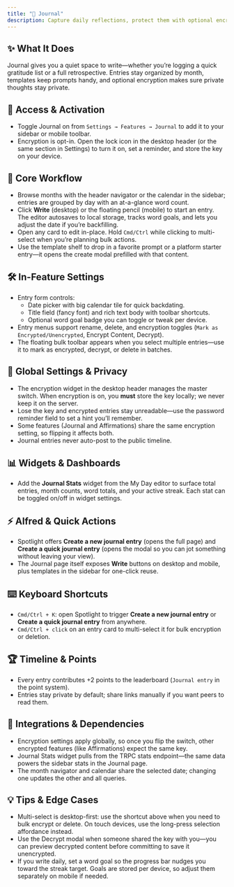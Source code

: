 ```yaml
---
title: "📓 Journal"
description: Capture daily reflections, protect them with optional encryption, and pull insights from monthly stats
---
```


## ✨ What It Does

Journal gives you a quiet space to write—whether you’re logging a quick gratitude list or a full retrospective. Entries stay organized by month, templates keep prompts handy, and optional encryption makes sure private thoughts stay private.

## 🚪 Access & Activation

- Toggle Journal on from `Settings → Features → Journal` to add it to your sidebar or mobile toolbar.
- Encryption is opt-in. Open the lock icon in the desktop header (or the same section in Settings) to turn it on, set a reminder, and store the key on your device.

## 🧭 Core Workflow

- Browse months with the header navigator or the calendar in the sidebar; entries are grouped by day with an at-a-glance word count.
- Click **Write** (desktop) or the floating pencil (mobile) to start an entry. The editor autosaves to local storage, tracks word goals, and lets you adjust the date if you’re backfilling.
- Open any card to edit in-place. Hold `Cmd/Ctrl` while clicking to multi-select when you’re planning bulk actions.
- Use the template shelf to drop in a favorite prompt or a platform starter entry—it opens the create modal prefilled with that content.

## 🛠️ In-Feature Settings

- Entry form controls:
  - Date picker with big calendar tile for quick backdating.
  - Title field (fancy font) and rich text body with toolbar shortcuts.
  - Optional word goal badge you can toggle or tweak per device.
- Entry menus support rename, delete, and encryption toggles (`Mark as Encrypted/Unencrypted`, Encrypt Content, Decrypt).
- The floating bulk toolbar appears when you select multiple entries—use it to mark as encrypted, decrypt, or delete in batches.

## 🔐 Global Settings & Privacy

- The encryption widget in the desktop header manages the master switch. When encryption is on, you **must** store the key locally; we never keep it on the server.
- Lose the key and encrypted entries stay unreadable—use the password reminder field to set a hint you’ll remember.
- Some features (Journal and Affirmations) share the same encryption setting, so flipping it affects both.
- Journal entries never auto-post to the public timeline.

## 📊 Widgets & Dashboards

- Add the **Journal Stats** widget from the My Day editor to surface total entries, month counts, word totals, and your active streak. Each stat can be toggled on/off in widget settings.

## ⚡ Alfred & Quick Actions

- Spotlight offers **Create a new journal entry** (opens the full page) and **Create a quick journal entry** (opens the modal so you can jot something without leaving your view).
- The Journal page itself exposes **Write** buttons on desktop and mobile, plus templates in the sidebar for one-click reuse.

## ⌨️ Keyboard Shortcuts

- `Cmd/Ctrl + K`: open Spotlight to trigger **Create a new journal entry** or **Create a quick journal entry** from anywhere.
- `Cmd/Ctrl + click` on an entry card to multi-select it for bulk encryption or deletion.

## 🏆 Timeline & Points

- Every entry contributes +2 points to the leaderboard (`Journal entry` in the point system).
- Entries stay private by default; share links manually if you want peers to read them.

## 🔗 Integrations & Dependencies

- Encryption settings apply globally, so once you flip the switch, other encrypted features (like Affirmations) expect the same key.
- Journal Stats widget pulls from the TRPC stats endpoint—the same data powers the sidebar stats in the Journal page.
- The month navigator and calendar share the selected date; changing one updates the other and all queries.

## 💡 Tips & Edge Cases

- Multi-select is desktop-first: use the shortcut above when you need to bulk encrypt or delete. On touch devices, use the long-press selection affordance instead.
- Use the Decrypt modal when someone shared the key with you—you can preview decrypted content before committing to save it unencrypted.
- If you write daily, set a word goal so the progress bar nudges you toward the streak target. Goals are stored per device, so adjust them separately on mobile if needed.
